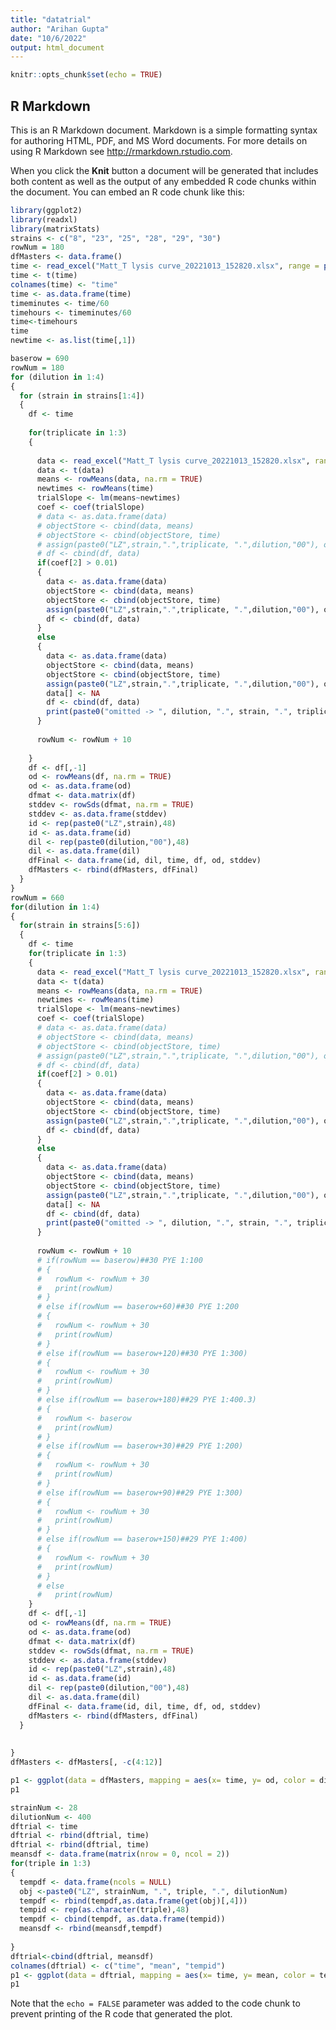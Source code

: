 ```yaml
---
title: "datatrial"
author: "Arihan Gupta"
date: "10/6/2022"
output: html_document
---
```


```r
knitr::opts_chunk$set(echo = TRUE)
```

## R Markdown

This is an R Markdown document. Markdown is a simple formatting syntax for authoring HTML, PDF, and MS Word documents. For more details on using R Markdown see <http://rmarkdown.rstudio.com>.

When you click the **Knit** button a document will be generated that includes both content as well as the output of any embedded R code chunks within the document. You can embed an R code chunk like this:

```r
library(ggplot2)
library(readxl)
library(matrixStats)
strains <- c("8", "23", "25", "28", "29", "30")
rowNum = 180
dfMasters <- data.frame()
time <- read_excel("Matt_T lysis curve_20221013_152820.xlsx", range = paste0("B", 56,":AW",56), col_names = FALSE)
time <- t(time)
colnames(time) <- "time"
time <- as.data.frame(time)
timeminutes <- time/60
timehours <- timeminutes/60
time<-timehours
time
newtime <- as.list(time[,1])
```

```r
baserow = 690
rowNum = 180
for (dilution in 1:4)
{
  for (strain in strains[1:4])
  {
    df <- time
    
    for(triplicate in 1:3)
    {
      
      data <- read_excel("Matt_T lysis curve_20221013_152820.xlsx", range = paste0("B", rowNum,":AW",rowNum+2), col_names = FALSE)
      data <- t(data)
      means <- rowMeans(data, na.rm = TRUE)
      newtimes <- rowMeans(time)
      trialSlope <- lm(means~newtimes)
      coef <- coef(trialSlope)
      # data <- as.data.frame(data)
      # objectStore <- cbind(data, means)
      # objectStore <- cbind(objectStore, time)
      # assign(paste0("LZ",strain,".",triplicate, ".",dilution,"00"), objectStore)
      # df <- cbind(df, data)
      if(coef[2] > 0.01)
      {
        data <- as.data.frame(data)
        objectStore <- cbind(data, means)
        objectStore <- cbind(objectStore, time)
        assign(paste0("LZ",strain,".",triplicate, ".",dilution,"00"), objectStore)
        df <- cbind(df, data)
      }
      else
      {
        data <- as.data.frame(data)
        objectStore <- cbind(data, means)
        objectStore <- cbind(objectStore, time)
        assign(paste0("LZ",strain,".",triplicate, ".",dilution,"00"), objectStore)
        data[] <- NA
        df <- cbind(df, data)
        print(paste0("omitted -> ", dilution, ".", strain, ".", triplicate))
      }
      
      rowNum <- rowNum + 10
      
    }
    df <- df[,-1]
    od <- rowMeans(df, na.rm = TRUE)
    od <- as.data.frame(od)
    dfmat <- data.matrix(df)
    stddev <- rowSds(dfmat, na.rm = TRUE)
    stddev <- as.data.frame(stddev)
    id <- rep(paste0("LZ",strain),48)
    id <- as.data.frame(id)
    dil <- rep(paste0(dilution,"00"),48)
    dil <- as.data.frame(dil)
    dfFinal <- data.frame(id, dil, time, df, od, stddev)
    dfMasters <- rbind(dfMasters, dfFinal)
  }
}
rowNum = 660
for(dilution in 1:4)
{
  for(strain in strains[5:6])
  {
    df <- time
    for(triplicate in 1:3)
    {
      data <- read_excel("Matt_T lysis curve_20221013_152820.xlsx", range = paste0("B", rowNum,":AW",rowNum+2), col_names = FALSE)
      data <- t(data)
      means <- rowMeans(data, na.rm = TRUE)
      newtimes <- rowMeans(time)
      trialSlope <- lm(means~newtimes)
      coef <- coef(trialSlope)
      # data <- as.data.frame(data)
      # objectStore <- cbind(data, means)
      # objectStore <- cbind(objectStore, time)
      # assign(paste0("LZ",strain,".",triplicate, ".",dilution,"00"), objectStore)
      # df <- cbind(df, data)
      if(coef[2] > 0.01)
      {
        data <- as.data.frame(data)
        objectStore <- cbind(data, means)
        objectStore <- cbind(objectStore, time)
        assign(paste0("LZ",strain,".",triplicate, ".",dilution,"00"), objectStore)
        df <- cbind(df, data)
      }
      else
      {
        data <- as.data.frame(data)
        objectStore <- cbind(data, means)
        objectStore <- cbind(objectStore, time)
        assign(paste0("LZ",strain,".",triplicate, ".",dilution,"00"), objectStore)
        data[] <- NA
        df <- cbind(df, data)
        print(paste0("omitted -> ", dilution, ".", strain, ".", triplicate))
      }
      
      rowNum <- rowNum + 10
      # if(rowNum == baserow)##30 PYE 1:100
      # {
      #   rowNum <- rowNum + 30
      #   print(rowNum)
      # }
      # else if(rowNum == baserow+60)##30 PYE 1:200
      # {
      #   rowNum <- rowNum + 30
      #   print(rowNum)
      # }
      # else if(rowNum == baserow+120)##30 PYE 1:300)
      # {
      #   rowNum <- rowNum + 30
      #   print(rowNum)
      # }
      # else if(rowNum == baserow+180)##29 PYE 1:400.3)
      # {
      #   rowNum <- baserow
      #   print(rowNum)
      # }
      # else if(rowNum == baserow+30)##29 PYE 1:200)
      # {
      #   rowNum <- rowNum + 30
      #   print(rowNum)
      # }
      # else if(rowNum == baserow+90)##29 PYE 1:300)
      # {
      #   rowNum <- rowNum + 30
      #   print(rowNum)
      # }
      # else if(rowNum == baserow+150)##29 PYE 1:400)
      # {
      #   rowNum <- rowNum + 30
      #   print(rowNum)
      # }
      # else
      #   print(rowNum)
    }
    df <- df[,-1]
    od <- rowMeans(df, na.rm = TRUE)
    od <- as.data.frame(od)
    dfmat <- data.matrix(df)
    stddev <- rowSds(dfmat, na.rm = TRUE)
    stddev <- as.data.frame(stddev)
    id <- rep(paste0("LZ",strain),48)
    id <- as.data.frame(id)
    dil <- rep(paste0(dilution,"00"),48)
    dil <- as.data.frame(dil)
    dfFinal <- data.frame(id, dil, time, df, od, stddev)
    dfMasters <- rbind(dfMasters, dfFinal)
  }
  
    
}
dfMasters <- dfMasters[, -c(4:12)]
```


```r
p1 <- ggplot(data = dfMasters, mapping = aes(x= time, y= od, color = dil)) + geom_line() + geom_errorbar(aes(ymin = od-stddev, ymax = od+stddev,width = 0.2)) + facet_wrap(~id)
p1
```

```r
strainNum <- 28
dilutionNum <- 400
dftrial <- time
dftrial <- rbind(dftrial, time)
dftrial <- rbind(dftrial, time)
meansdf <- data.frame(matrix(nrow = 0, ncol = 2))
for(triple in 1:3)
{
  tempdf <- data.frame(ncols = NULL)
  obj <-paste0("LZ", strainNum, ".", triple, ".", dilutionNum)
  tempdf <- rbind(tempdf,as.data.frame(get(obj)[,4]))
  tempid <- rep(as.character(triple),48)
  tempdf <- cbind(tempdf, as.data.frame(tempid))
  meansdf <- rbind(meansdf,tempdf)
  
}
dftrial<-cbind(dftrial, meansdf)
colnames(dftrial) <- c("time", "mean", "tempid")
p1 <- ggplot(data = dftrial, mapping = aes(x= time, y= mean, color = tempid)) + geom_line()
p1
```



Note that the `echo = FALSE` parameter was added to the code chunk to prevent printing of the R code that generated the plot.
